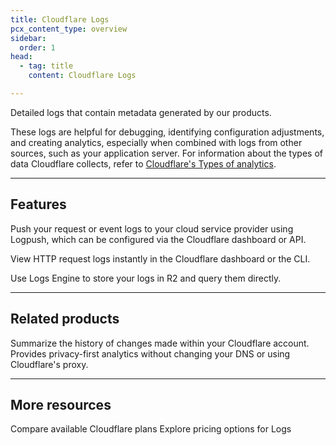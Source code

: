 ```yaml
---
title: Cloudflare Logs
pcx_content_type: overview
sidebar:
  order: 1
head:
  - tag: title
    content: Cloudflare Logs

---
```



<Description>

Detailed logs that contain metadata generated by our products. 
</Description>

These logs are helpful for debugging, identifying configuration adjustments, and creating analytics, especially when combined with logs from other sources, such as your application server. For information about the types of data Cloudflare collects, refer to [Cloudflare's Types of analytics](/analytics/types-of-analytics/).

***

## Features

<Feature header="Logpush" href="/logs/get-started/">

Push your request or event logs to your cloud service provider using Logpush, which can be configured via the Cloudflare dashboard or API.


</Feature>

<Feature header="Instant Logs" href="/logs/instant-logs/">

View HTTP request logs instantly in the Cloudflare dashboard or the CLI.


</Feature>

<Feature header="Logs Engine" href="/logs/r2-log-retrieval/">

Use Logs Engine to store your logs in R2 and query them directly.


</Feature>

***

## Related products

<RelatedProduct header="Audit Logs" href="/fundamentals/setup/account/account-security/review-audit-logs/" product="fundamentals">
Summarize the history of changes made within your Cloudflare account. 
</RelatedProduct>

<RelatedProduct header="Web Analytics" href="/web-analytics/" product="analytics">
Provides privacy-first analytics without changing your DNS or using Cloudflare's proxy. 
</RelatedProduct>

***

## More resources

<CardGrid>

<LinkTitleCard title="Plans" href="https://www.cloudflare.com/products/cloudflare-logs/" icon="document">
Compare available Cloudflare plans
</LinkTitleCard>

<LinkTitleCard title="Pricing" href="https://www.cloudflare.com/plans/#overview" icon="seti:shell">
Explore pricing options for Logs
</LinkTitleCard>

</CardGrid>
